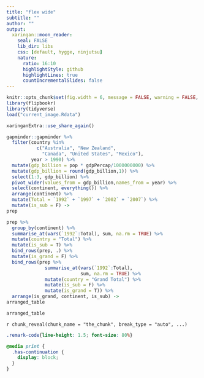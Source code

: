 ```yaml
---
title: "flex wide"
subtitle: ""
author: ""
output:
  xaringan::moon_reader:
    seal: FALSE
    lib_dir: libs
    css: [default, hygge, ninjutsu]
    nature:
      ratio: 16:10
      highlightStyle: github
      highlightLines: true
      countIncrementalSlides: false
---
```




```r
knitr::opts_chunk$set(fig.width = 6, message = FALSE, warning = FALSE, comment = "", cache = F)
library(flipbookr)
library(tidyverse)
load("current_image.Rdata")
```


```r
xaringanExtra::use_share_again()
```


```r
gapminder::gapminder %>% 
  filter(country %in% 
           c("Australia", "New Zealand", 
             "Canada", "United States", "Mexico"),
         year > 1990) %>% 
  mutate(gdp_billion = pop * gdpPercap/1000000000) %>% 
  mutate(gdp_billion = round(gdp_billion,1)) %>% 
  select(1:3, gdp_billion) %>% 
  pivot_wider(values_from = gdp_billion,names_from = year) %>% 
  select(continent, everything()) %>% 
  arrange(continent) %>% 
  mutate(Total = `1992` + `1997` + `2002` + `2007`) %>% 
  mutate(is_sub = F) ->
prep

prep %>% 
  group_by(continent) %>% 
  summarise_at(vars(`1992`:Total), sum, na.rm = TRUE) %>% 
  mutate(country = "Total") %>% 
  mutate(is_sub = T) %>% 
  bind_rows(prep, .) %>% 
  mutate(is_grand = F) %>% 
  bind_rows(prep %>% 
              summarise_at(vars(`1992`:Total), 
                           sum, na.rm = TRUE) %>% 
              mutate(country = "Grand Total") %>% 
              mutate(is_sub = F) %>% 
              mutate(is_grand = T)) %>% 
  arrange(is_grand, continent, is_sub) ->
arranged_table

arranged_table
```

`r chunk_reveal(chunk_name = "the_chunk", break_type = "auto", ...)`



```css
.remark-code{line-height: 1.5; font-size: 80%}

@media print {
  .has-continuation {
    display: block;
  }
}
```


